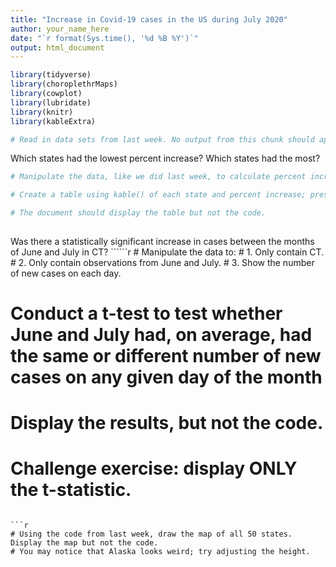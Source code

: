 ```yaml
---
title: "Increase in Covid-19 cases in the US during July 2020"
author: your_name_here
date: "`r format(Sys.time(), '%d %B %Y')`"
output: html_document
---
```


```r

library(tidyverse)
library(choroplethrMaps)
library(cowplot)
library(lubridate)
library(knitr)
library(kableExtra)

```

```r

# Read in data sets from last week. No output from this chunk should appear in your document.

```

Which states had the lowest percent increase? Which states had the most?
```r

# Manipulate the data, like we did last week, to calculate percent increase across the states.

# Create a table using kable() of each state and percent increase; present states in descending order.

# The document should display the table but not the code.
 
```

Was there a statistically significant increase in cases between the months of June and July in CT?
``````r

# Manipulate the data to:
# 1. Only contain CT.
# 2. Only contain observations from June and July.
# 3. Show the number of new cases on each day.

# Conduct a t-test to test whether June and July had, on average, had the same or different number of new cases on any given day of the month

# Display the results, but not the code.
# Challenge exercise: display ONLY the t-statistic.

``` 

```r

# Using the code from last week, draw the map of all 50 states. Display the map but not the code.
# You may notice that Alaska looks weird; try adjusting the height.

```
